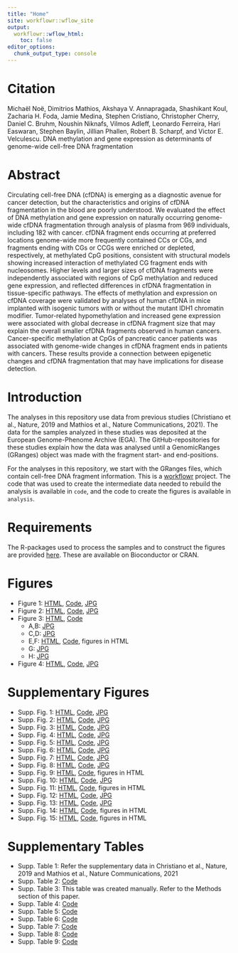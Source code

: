 ```yaml
---
title: "Home"
site: workflowr::wflow_site
output:
  workflowr::wflow_html:
    toc: false
editor_options:
  chunk_output_type: console
---
```


# Citation
Michaël Noë, Dimitrios Mathios, Akshaya V. Annapragada, Shashikant Koul, Zacharia H. Foda, Jamie Medina, Stephen Cristiano, Christopher Cherry, Daniel C. Bruhm, Noushin Niknafs, Vilmos Adleff, Leonardo Ferreira, Hari Easwaran, Stephen Baylin, Jillian Phallen, Robert B. Scharpf, and Victor E. Velculescu. DNA methylation and gene expression as determinants of genome-wide cell-free DNA fragmentation

# Abstract
Circulating cell-free DNA (cfDNA) is emerging as a diagnostic avenue for cancer detection, but the characteristics and origins of cfDNA fragmentation in the blood are poorly understood.  We evaluated the effect of DNA methylation and gene expression on naturally occurring genome-wide cfDNA fragmentation through analysis of plasma from 969 individuals, including 182 with cancer.  cfDNA fragment ends occurring at preferred locations genome-wide more frequently contained CCs or CGs, and fragments ending with CGs or CCGs were enriched or depleted, respectively, at methylated CpG positions, consistent with structural models showing increased interaction of methylated CG fragment ends with nucleosomes.  Higher levels and larger sizes of cfDNA fragments were independently associated with regions of CpG methylation and reduced gene expression, and reflected differences in cfDNA fragmentation in tissue-specific pathways.  The effects of methylation and expression on cfDNA coverage were validated by analyses of human cfDNA in mice implanted with isogenic tumors with or without the mutant IDH1 chromatin modifier.  Tumor-related hypomethylation and increased gene expression were associated with global decrease in cfDNA fragment size that may explain the overall smaller cfDNA fragments observed in human cancers.  Cancer-specific methylation at CpGs of pancreatic cancer patients was associated with genome-wide changes in cfDNA fragment ends in patients with cancers.  These results provide a connection between epigenetic changes and cfDNA fragmentation that may have implications for disease detection.

# Introduction
The analyses in this repository use data from previous studies (Christiano et al., Nature, 2019 and Mathios et al., Nature Communications, 2021). The data for the samples analyzed in these studies was deposited at the European Genome-Phenome Archive (EGA). The GitHub-repositories for these studies explain how the data was analysed until a GenomicRanges (GRanges) object was made with the fragment start- and end-positions.

For the analyses in this repository, we start with the GRanges files, which contain cell-free DNA fragment information. This is a [workflowr](https://github.com/workflowr/workflowr) project. The code that was used to create the intermediate data needed to rebuild the analysis is available in `code`, and the code to create the figures is available in `analysis`.

# Requirements
The R-packages used to process the samples and to construct the figures are provided [here](../docs/SessionInfo.html). These are available on Bioconductor or CRAN.

# Figures
- Figure 1: [HTML](../docs/Figure1.html), [Code](../analysis/Figure1.Rmd), [JPG](../docs/figure/Fig_1.jpg) 
- Figure 2: [HTML](../docs/Figure2.html), [Code](../analysis/Figure2.Rmd), [JPG](../docs/figure/Fig_2.jpg)
- Figure 3: [HTML](../docs/Figure3.html), [Code](../analysis/Figure3.Rmd)
  - A,B: [JPG](../docs/figure/Fig_3AB.jpg)
  - C,D: [JPG](../docs/figure/Fig_3CD.jpg)
  - E,F: [HTML](../docs/Figure3EF.html), [Code](../analysis/Figure3EF.Rmd), figures in HTML
  - G: [JPG](../docs/figure/Fig_3G.jpg)
  - H: [JPG](../docs/figure/Fig_3H.jpg)
- Figure 4: [HTML](../docs/Figure4.html), [Code](../analysis/Figure4.Rmd), [JPG](../docs/figure/Fig_4.jpg)

# Supplementary Figures
- Supp. Fig. 1: [HTML](../docs/Supplementary_Figure1.html), [Code](../analysis/Supplementary_Figure1.Rmd), [JPG](../docs/figure/Supplementary_Fig_1.jpg)
- Supp. Fig. 2: [HTML](../docs/Supplementary_Figure2.html), [Code](../analysis/Supplementary_Figure2.Rmd), [JPG](../docs/figure/Supplementary_Fig_2.jpg)
- Supp. Fig. 3: [HTML](../docs/Supplementary_Figure3.html), [Code](../analysis/Supplementary_Figure3.Rmd), [JPG](../docs/figure/Supplementary_Fig_3.jpg)
- Supp. Fig. 4: [HTML](../docs/Supplementary_Figure4.html), [Code](../analysis/Supplementary_Figure4.Rmd), [JPG](../docs/figure/Supplementary_Fig_4.jpg)
- Supp. Fig. 5: [HTML](../docs/Supplementary_Figure5.html), [Code](../analysis/Supplementary_Figure5.Rmd), [JPG](../docs/figure/Supplementary_Fig_5.jpg)
- Supp. Fig. 6: [HTML](../docs/Supplementary_Figure6.html), [Code](../analysis/Supplementary_Figure6.Rmd), [JPG](../docs/figure/Supplementary_Fig_6.jpg)
- Supp. Fig. 7: [HTML](../docs/Supplementary_Figure7.html), [Code](../analysis/Supplementary_Figure7.Rmd), [JPG](../docs/figure/Supplementary_Fig_7.jpg)
- Supp. Fig. 8: [HTML](../docs/Supplementary_Figure8.html), [Code](../analysis/Supplementary_Figure8.Rmd), [JPG](../docs/figure/Supplementary_Fig_8.jpg)
- Supp. Fig. 9: [HTML](../docs/Supplementary_Figure9.html), [Code](../analysis/Supplementary_Figure9.Rmd), figures in HTML
- Supp. Fig. 10: [HTML](../docs/Supplementary_Figure10.html), [Code](../analysis/Supplementary_Figure10.Rmd), [JPG](../docs/figure/Supplementary_Fig_10.jpg)
- Supp. Fig. 11: [HTML](../docs/Supplementary_Figure11.html), [Code](../analysis/Supplementary_Figure11.Rmd), figures in HTML
- Supp. Fig. 12: [HTML](../docs/Supplementary_Figure12.html), [Code](../analysis/Supplementary_Figure12.Rmd), [JPG](../docs/figure/Supplementary_Fig_12.jpg)
- Supp. Fig. 13: [HTML](../docs/Supplementary_Figure13.html), [Code](../analysis/Supplementary_Figure13.Rmd), [JPG](../docs/figure/Supplementary_Fig_13AB.jpg)
- Supp. Fig. 14: [HTML](../docs/Supplementary_Figure14.html), [Code](../analysis/Supplementary_Figure14.Rmd), figures in HTML
- Supp. Fig. 15: [HTML](../docs/Supplementary_Figure15.html), [Code](../analysis/Supplementary_Figure15.Rmd), figures in HTML

# Supplementary Tables
- Supp. Table 1: Refer the supplementary data in Christiano et al., Nature, 2019 and Mathios et al., Nature Communications, 2021 
- Supp. Table 2: [Code](../code/Supplementary_Table2.Rmd)
- Supp. Table 3: This table was created manually. Refer to the Methods section of this paper. 
- Supp. Table 4: [Code](../code/Supplementary_Table4.Rmd)
- Supp. Table 5: [Code](../code/Supplementary_Table5.Rmd)
- Supp. Table 6: [Code](../code/Supplementary_Table6.Rmd)
- Supp. Table 7: [Code](../code/Supplementary_Table7.Rmd)
- Supp. Table 8: [Code](../code/Supplementary_Table8.Rmd)
- Supp. Table 9: [Code](../code/Supplementary_Table9.Rmd)

